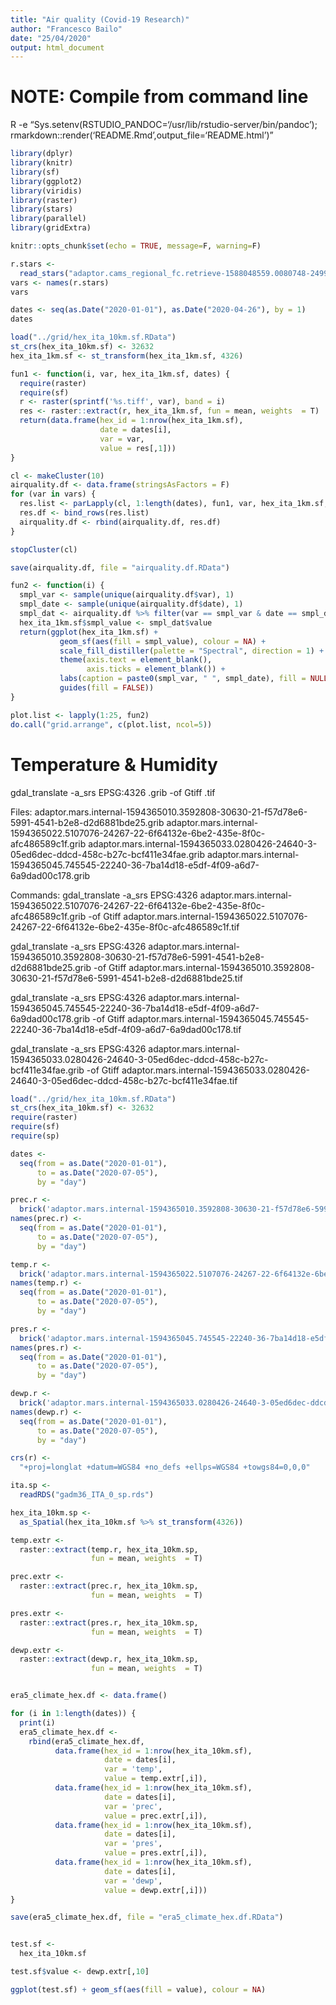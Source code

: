```yaml
---
title: "Air quality (Covid-19 Research)"
author: "Francesco Bailo"
date: "25/04/2020"
output: html_document
---
```


# NOTE: Compile from command line 
R -e "Sys.setenv(RSTUDIO_PANDOC='/usr/lib/rstudio-server/bin/pandoc'); rmarkdown::render('README.Rmd',output_file='README.html')"

```r
library(dplyr)
library(knitr)
library(sf)
library(ggplot2)
library(viridis)
library(raster)
library(stars)
library(parallel)
library(gridExtra)

knitr::opts_chunk$set(echo = TRUE, message=F, warning=F)
```

```r
r.stars <- 
  read_stars("adaptor.cams_regional_fc.retrieve-1588048559.0080748-2499-7-2786eb2f-f42f-46e1-953e-8b830990de9b.nc")
vars <- names(r.stars)
vars
```

```r
dates <- seq(as.Date("2020-01-01"), as.Date("2020-04-26"), by = 1)
dates
```

```r

load("../grid/hex_ita_10km.sf.RData")
st_crs(hex_ita_10km.sf) <- 32632
hex_ita_1km.sf <- st_transform(hex_ita_1km.sf, 4326)

fun1 <- function(i, var, hex_ita_1km.sf, dates) {
  require(raster)
  require(sf)
  r <- raster(sprintf('%s.tiff', var), band = i)
  res <- raster::extract(r, hex_ita_1km.sf, fun = mean, weights  = T)
  return(data.frame(hex_id = 1:nrow(hex_ita_1km.sf),
                    date = dates[i],
                    var = var,
                    value = res[,1]))
}

cl <- makeCluster(10)
airquality.df <- data.frame(stringsAsFactors = F)
for (var in vars) {
  res.list <- parLapply(cl, 1:length(dates), fun1, var, hex_ita_1km.sf, dates)
  res.df <- bind_rows(res.list)
  airquality.df <- rbind(airquality.df, res.df)
}

stopCluster(cl)

save(airquality.df, file = "airquality.df.RData")

```

```r
fun2 <- function(i) {
  smpl_var <- sample(unique(airquality.df$var), 1)
  smpl_date <- sample(unique(airquality.df$date), 1)
  smpl_dat <- airquality.df %>% filter(var == smpl_var & date == smpl_date)
  hex_ita_1km.sf$smpl_value <- smpl_dat$value
  return(ggplot(hex_ita_1km.sf) +
           geom_sf(aes(fill = smpl_value), colour = NA) +
           scale_fill_distiller(palette = "Spectral", direction = 1) +
           theme(axis.text = element_blank(),
                 axis.ticks = element_blank()) +
           labs(caption = paste0(smpl_var, " ", smpl_date), fill = NULL) +
           guides(fill = FALSE))
}

plot.list <- lapply(1:25, fun2)
do.call("grid.arrange", c(plot.list, ncol=5))
```


# Temperature & Humidity


gdal_translate -a_srs EPSG:4326 .grib -of Gtiff .tif


Files:
adaptor.mars.internal-1594365010.3592808-30630-21-f57d78e6-5991-4541-b2e8-d2d6881bde25.grib
adaptor.mars.internal-1594365022.5107076-24267-22-6f64132e-6be2-435e-8f0c-afc486589c1f.grib
adaptor.mars.internal-1594365033.0280426-24640-3-05ed6dec-ddcd-458c-b27c-bcf411e34fae.grib
adaptor.mars.internal-1594365045.745545-22240-36-7ba14d18-e5df-4f09-a6d7-6a9dad00c178.grib

Commands:
gdal_translate -a_srs EPSG:4326 adaptor.mars.internal-1594365022.5107076-24267-22-6f64132e-6be2-435e-8f0c-afc486589c1f.grib -of Gtiff adaptor.mars.internal-1594365022.5107076-24267-22-6f64132e-6be2-435e-8f0c-afc486589c1f.tif

gdal_translate -a_srs EPSG:4326 adaptor.mars.internal-1594365010.3592808-30630-21-f57d78e6-5991-4541-b2e8-d2d6881bde25.grib -of Gtiff adaptor.mars.internal-1594365010.3592808-30630-21-f57d78e6-5991-4541-b2e8-d2d6881bde25.tif

gdal_translate -a_srs EPSG:4326 adaptor.mars.internal-1594365045.745545-22240-36-7ba14d18-e5df-4f09-a6d7-6a9dad00c178.grib -of Gtiff adaptor.mars.internal-1594365045.745545-22240-36-7ba14d18-e5df-4f09-a6d7-6a9dad00c178.tif

gdal_translate -a_srs EPSG:4326 adaptor.mars.internal-1594365033.0280426-24640-3-05ed6dec-ddcd-458c-b27c-bcf411e34fae.grib -of Gtiff adaptor.mars.internal-1594365033.0280426-24640-3-05ed6dec-ddcd-458c-b27c-bcf411e34fae.tif

```r
load("../grid/hex_ita_10km.sf.RData")
st_crs(hex_ita_10km.sf) <- 32632
require(raster)
require(sf)
require(sp)

dates <- 
  seq(from = as.Date("2020-01-01"), 
      to = as.Date("2020-07-05"),
      by = "day")

prec.r <- 
  brick('adaptor.mars.internal-1594365010.3592808-30630-21-f57d78e6-5991-4541-b2e8-d2d6881bde25.tif')
names(prec.r) <- 
  seq(from = as.Date("2020-01-01"), 
      to = as.Date("2020-07-05"),
      by = "day")

temp.r <- 
  brick('adaptor.mars.internal-1594365022.5107076-24267-22-6f64132e-6be2-435e-8f0c-afc486589c1f.tif')
names(temp.r) <- 
  seq(from = as.Date("2020-01-01"), 
      to = as.Date("2020-07-05"),
      by = "day")

pres.r <- 
  brick('adaptor.mars.internal-1594365045.745545-22240-36-7ba14d18-e5df-4f09-a6d7-6a9dad00c178.tif')
names(pres.r) <- 
  seq(from = as.Date("2020-01-01"), 
      to = as.Date("2020-07-05"),
      by = "day")

dewp.r <- 
  brick('adaptor.mars.internal-1594365033.0280426-24640-3-05ed6dec-ddcd-458c-b27c-bcf411e34fae.tif')
names(dewp.r) <- 
  seq(from = as.Date("2020-01-01"), 
      to = as.Date("2020-07-05"),
      by = "day")

crs(r) <- 
  "+proj=longlat +datum=WGS84 +no_defs +ellps=WGS84 +towgs84=0,0,0" 

ita.sp <- 
  readRDS("gadm36_ITA_0_sp.rds")

hex_ita_10km.sp <- 
  as_Spatial(hex_ita_10km.sf %>% st_transform(4326))

temp.extr <- 
  raster::extract(temp.r, hex_ita_10km.sp, 
                  fun = mean, weights  = T)

prec.extr <- 
  raster::extract(prec.r, hex_ita_10km.sp, 
                  fun = mean, weights  = T)

pres.extr <- 
  raster::extract(pres.r, hex_ita_10km.sp, 
                  fun = mean, weights  = T)

dewp.extr <- 
  raster::extract(dewp.r, hex_ita_10km.sp, 
                  fun = mean, weights  = T)


era5_climate_hex.df <- data.frame()

for (i in 1:length(dates)) {
  print(i)
  era5_climate_hex.df <-
    rbind(era5_climate_hex.df,
          data.frame(hex_id = 1:nrow(hex_ita_10km.sf),
                     date = dates[i],
                     var = 'temp',
                     value = temp.extr[,i]),
          data.frame(hex_id = 1:nrow(hex_ita_10km.sf),
                     date = dates[i],
                     var = 'prec',
                     value = prec.extr[,i]),
          data.frame(hex_id = 1:nrow(hex_ita_10km.sf),
                     date = dates[i],
                     var = 'pres',
                     value = pres.extr[,i]),
          data.frame(hex_id = 1:nrow(hex_ita_10km.sf),
                     date = dates[i],
                     var = 'dewp',
                     value = dewp.extr[,i]))
}

save(era5_climate_hex.df, file = "era5_climate_hex.df.RData")


test.sf <- 
  hex_ita_10km.sf

test.sf$value <- dewp.extr[,10]

ggplot(test.sf) + geom_sf(aes(fill = value), colour = NA)
```



